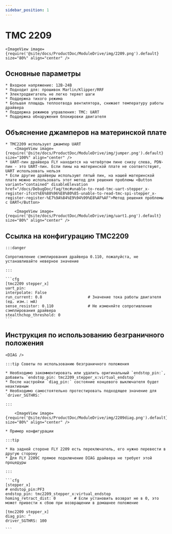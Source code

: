 ```yaml
---
sidebar_position: 1
---
```





# TMC 2209

    <ImageView image={require('@site/docs/ProductDoc/ModuleDrive/img/2209.png').default} size="80%" align="center" />

## Основные параметры

    * Входное напряжение: 12В-24В
    * Подходит для: прошивок Marlin/Klipper/RRF
    * Электродвигатель не легко теряет шаги
    * Поддержка тихого режима
    * Большая площадь теплоотвода вентилятора, снижает температуру работы драйвера
    * Поддержка режимов управления: TMC: UART
    * Поддержка обнаружения блокировки двигателя

## Объяснение джамперов на материнской плате

    * TMC2209 использует джампер UART
        <ImageView image={require('@site/docs/ProductDoc/ModuleDrive/img/jumper.png').default} size="100%" align="center" />
    * UART-пин драйвера FLY находится на четвёртом пине снизу слева, PDN-пин - это UART-пин. Если пины на материнской плате не соответствуют, UART использовать нельзя
    * Если другие драйверы используют пятый пин, на нашей материнской плате можно использовать этот метод для решения проблемы <Button variant="contained" disableElevation href="/docs/DebugDoc/faq/tmc#unable-to-read-tmc-uart-stepper_x-register-ifcnt%E6%88%96%E8%80%85-unable-to-read-tmc-spi-stepper_x-register-register-%E7%9A%84%E9%94%99%E8%AF%AF">Метод решения проблемы с UART</Button>
        
        <ImageView image={require('@site/docs/ProductDoc/ModuleDrive/img/uart1.png').default} size="80%" align="center" />

## Ссылка на конфигурацию TMC2209

    :::danger

    Сопротивление сэмплирования драйвера 0.110, пожалуйста, не устанавливайте неверное значение

    :::

    ```cfg
    [tmc2209 stepper_x]
    uart_pin: 
    interpolate: False
    run_current: 0.8                    # Значение тока работы двигателя (ед. изм.: мА)
    sense_resistor: 0.110               # Не изменяйте сопротивление сэмплирования драйвера
    stealthchop_threshold: 0
    ```

## Инструкция по использованию безграничного положения

    <DIAG />

    :::tip Советы по использованию безграничного положения

    * Необходимо закомментировать или удалить оригинальный `endstop_pin:`, добавить `endstop_pin: tmc2209_stepper_x:virtual_endstop`
    * После настройки `diag_pin:` состояние концевого выключателя будет неактивным
    * Необходимо самостоятельно протестировать подходящее значение для `driver_SGTHRS:`

    :::

        <ImageView image={require('@site/docs/ProductDoc/ModuleDrive/img/2209diag.png').default} size="80%" align="center" />

    * Пример конфигурации

    :::tip

    * На задней стороне FLY 2209 есть переключатель, его нужно перевести в другую сторону
    * Для FLY 2209C прямое подключение DIAG драйвера не требует этой процедуры

    :::

    ```cfg
    [stepper_x]
    # endstop_pin:PF3
    endstop_pin: tmc2209_stepper_x:virtual_endstop
    homing_retract_dist: 0        # Если установить возврат не в 0, это может привести к сбою при возвращении в домашнее положение

    [tmc2209 stepper_x]
    diag_pin: ^
    driver_SGTHRS: 100
    
    ```